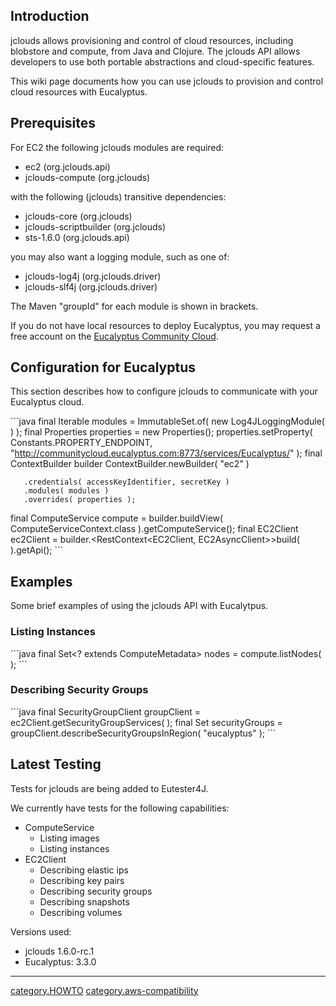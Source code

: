 == Introduction ==
jclouds allows provisioning and control of cloud resources, including blobstore and compute, from Java and Clojure. The jclouds API allows developers to use both portable abstractions and cloud-specific features.

This wiki page documents how you can use jclouds to provision and control cloud resources with Eucalyptus.

== Prerequisites ==
For EC2 the following jclouds modules are required:

* ec2 (org.jclouds.api)
* jclouds-compute (org.jclouds)

with the following (jclouds) transitive dependencies:

* jclouds-core (org.jclouds)
* jclouds-scriptbuilder (org.jclouds)
* sts-1.6.0 (org.jclouds.api)

you may also want a logging module, such as one of:

* jclouds-log4j (org.jclouds.driver)
* jclouds-slf4j (org.jclouds.driver)

The Maven "groupId" for each module is shown in brackets.

If you do not have local resources to deploy Eucalyptus, you may request a free account on the [http://www.eucalyptus.com/eucalyptus-cloud/community-cloud Eucalyptus Community Cloud].

== Configuration for Eucalyptus ==
This section describes how to configure jclouds to communicate with your Eucalyptus cloud.

```java
final Iterable<Module> modules = ImmutableSet.<Module>of( new Log4JLoggingModule( ) );
final Properties properties = new Properties();
properties.setProperty( Constants.PROPERTY_ENDPOINT, "http://communitycloud.eucalyptus.com:8773/services/Eucalyptus/" );
final ContextBuilder builder ContextBuilder.newBuilder( "ec2" )
    .credentials( accessKeyIdentifier, secretKey )
    .modules( modules )
    .overrides( properties );
final ComputeService compute = builder.buildView( ComputeServiceContext.class ).getComputeService();
final EC2Client ec2Client = builder.<RestContext<EC2Client, EC2AsyncClient>>build( ).getApi();
```
== Examples ==
Some brief examples of using the jclouds API with Eucalytpus.

=== Listing Instances ===
```java
final Set<? extends ComputeMetadata> nodes = compute.listNodes( );
```

=== Describing Security Groups ===
```java
final SecurityGroupClient groupClient = ec2Client.getSecurityGroupServices( );
final Set<SecurityGroup> securityGroups = groupClient.describeSecurityGroupsInRegion( "eucalyptus" );
```

== Latest Testing ==
Tests for jclouds are being added to Eutester4J.

We currently have tests for the following capabilities:

* ComputeService
** Listing images 
** Listing instances
* EC2Client
** Describing elastic ips
** Describing key pairs
** Describing security groups
** Describing snapshots
** Describing volumes

Versions used:

* jclouds 1.6.0-rc.1
* Eucalyptus: 3.3.0

---------------------------------------
[[category.HOWTO]]
[[category.aws-compatibility]]